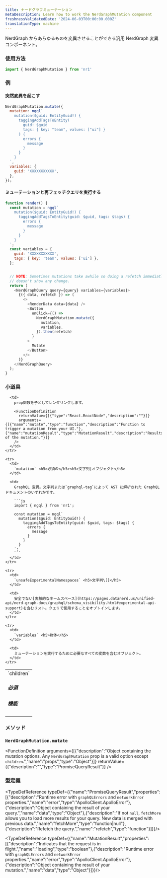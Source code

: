 ```yaml
---
title: ナードグラフミューテーション
metaDescription: Learn how to work the NerdGraphMutation component
freshnessValidatedDate: '2024-06-03T00:00:00.000Z'
translationType: machine
---
```


NerdGraph からあらゆるものを変異させることができる汎用 NerdGraph 変異コンポーネント。

### 使用方法

```js
import { NerdGraphMutation } from 'nr1'
```

### 例

#### 突然変異を起こす

```js
NerdGraphMutation.mutate({
  mutation: ngql`
    mutation($guid: EntityGuid!) {
      taggingAddTagsToEntity(
        guid: $guid
        tags: { key: "team", values: ["ui"] }
      ) {
        errors {
          message
        }
      }
    }
  `,
  variables: {
    guid: 'XXXXXXXXXXX',
  },
});
```

#### ミューテーションと再フェッチクエリを実行する

```js
function render() {
  const mutation = ngql`
    mutation($guid: EntityGuid!) {
      taggingAddTagsToEntity(guid: $guid, tags: $tags) {
        errors {
          message
        }
      }
    }
  `;
  const variables = {
    guid: 'XXXXXXXXXXX',
    tags: { key: 'team', values: ['ui'] },
  };


  // NOTE: Sometimes mutations take awhile so doing a refetch immediatly after a mutate
  // doesn't show any change.
  return (
    <NerdGraphQuery query={query} variables={variables}>
      {({ data, refetch }) => (
        <>
          <RenderData data={data} />
          <Button
            onClick={() =>
              NerdGraphMutation.mutate({
                mutation,
                variables,
              }).then(refetch)
            }
          >
            Mutate
          </Button>
        </>
      )}
    </NerdGraphQuery>
  );
}
```

### 小道具

<table>
  <tbody>
    <tr>
      <td>
        `children` <h5>必須</h5><h5>機能</h5>
      </td>

      <td>
        prop関数を子としてレンダリングします。

        <FunctionDefinition
          returnValue={[{"type":"React.ReactNode","description":""}]}
          arguments={[{"name":"mutate","type":"function","description":"Function to trigger a mutation from your UI."},{"name":"mutationResult","type":"MutationResult","description":"Results of the mutation."}]}
        />
      </td>
    </tr>

    <tr>
      <td>
        `mutation` <h5>必須の</h5><h5>文字列|オブジェクト</h5>
      </td>

      <td>
        GraphQL 変異。文字列または`graphql-tag`によって AST に解析された GraphQL ドキュメントのいずれかです。

        ```js
        import { ngql } from 'nr1';

        const mutation = ngql`
          mutation($guid: EntityGuid!) {
            taggingAddTagsToEntity(guid: $guid, tags: $tags) {
              errors {
                message
              }
            }
          }
        `;
        ```
      </td>
    </tr>

    <tr>
      <td>
        `unsafeExperimentalNamespaces` <h5>文字列\[]</h5>
      </td>

      <td>
        安全でない[実験的なネームスペース](https://pages.datanerd.us/unified-api/nerd-graph-docs/graphql/schema_visibility.html#experimental-api-support)を含むリスト。クエリで使用することをオプトインします。
      </td>
    </tr>

    <tr>
      <td>
        `variables` <h5>物体</h5>
      </td>

      <td>
        ミューテーションを実行するために必要なすべての変数を含むオブジェクト。
      </td>
    </tr>
  </tbody>
</table>

### メソッド

### `NerdGraphMutation.mutate`

<FunctionDefinition
  arguments={[{"description":"Object containing the mutation options. Any `NerdGraphMutation` prop is a valid option except `children`.","name":"props","type":"Object"}]}
  returnValue={{"description":"","type":"PromiseQueryResult"}}
/>

### 型定義

<TypeDefReference typeDef={{"name":"PromiseQueryResult","properties":[{"description":"Runtime error with `graphQLErrors` and `networkError` properties.","name":"error","type":"ApolloClient.ApolloError"},{"description":"Object containing the result of your query.","name":"data","type":"Object"},{"description":"If not `null`, `fetchMore` allows you to load more results for your query. New data is merged with previous data.","name":"fetchMore","type":"function|null"},{"description":"Refetch the query.","name":"refetch","type":"function"}]}}/>

<TypeDefReference typeDef={{"name":"MutationResult","properties":[{"description":"Indicates that the request is in flight.","name":"loading","type":"boolean"},{"description":"Runtime error with `graphQLErrors` and `networkError` properties.","name":"error","type":"ApolloClient.ApolloError"},{"description":"Object containing the result of your mutation.","name":"data","type":"Object"}]}}/>